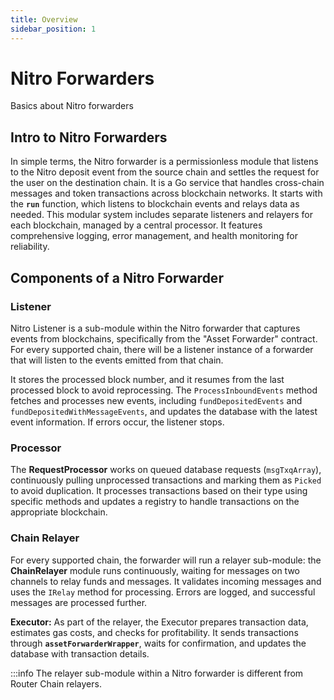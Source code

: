```yaml
---
title: Overview
sidebar_position: 1
---
```

# Nitro Forwarders
Basics about Nitro forwarders


## Intro to Nitro Forwarders
In simple terms, the Nitro forwarder is a permissionless module that listens to the Nitro deposit event from
the source chain and settles the request for the user on the destination chain. It is 
a Go service that handles cross-chain messages and token transactions across 
blockchain networks. It starts with the **`run`** function, which listens to 
blockchain events and relays data as needed. This modular system includes separate 
listeners and relayers for each blockchain, managed by a central processor. It 
features comprehensive logging, error management, and health monitoring for reliability.

## Components of a Nitro Forwarder
### Listener
Nitro Listener is a sub-module within the Nitro forwarder that captures events from 
blockchains, specifically from the "Asset Forwarder" contract. For every supported 
chain, there will be a listener instance of a forwarder that will listen to the 
events emitted from that chain.

It stores the processed block number, and it resumes from the last processed block 
to avoid reprocessing. The `ProcessInboundEvents` method fetches and processes 
new events, including `fundDepositedEvents` and `fundDepositedWithMessageEvents`, 
and updates the database with the latest event information. If errors occur, the 
listener stops.

### Processor
The **RequestProcessor** works on queued database requests (`msgTxqArray`), 
continuously pulling unprocessed transactions and marking 
them as `Picked` to avoid duplication. It processes transactions 
based on their type using specific methods and updates a registry to handle 
transactions on the appropriate blockchain.

### Chain Relayer

For every supported chain, the forwarder will run a relayer sub-module: the **ChainRelayer** module runs 
continuously, waiting for messages on two channels to relay funds and messages. It validates 
incoming messages and uses the `IRelay` method for processing. Errors are 
logged, and successful messages are processed further.

**Executor:**
As part of the relayer, the Executor prepares transaction data, estimates gas 
costs, and checks for profitability. It sends transactions through
**`assetForwarderWrapper`**, waits for confirmation, and
updates the database with transaction details.

:::info
The relayer sub-module within a Nitro forwarder is different from Router Chain relayers. 